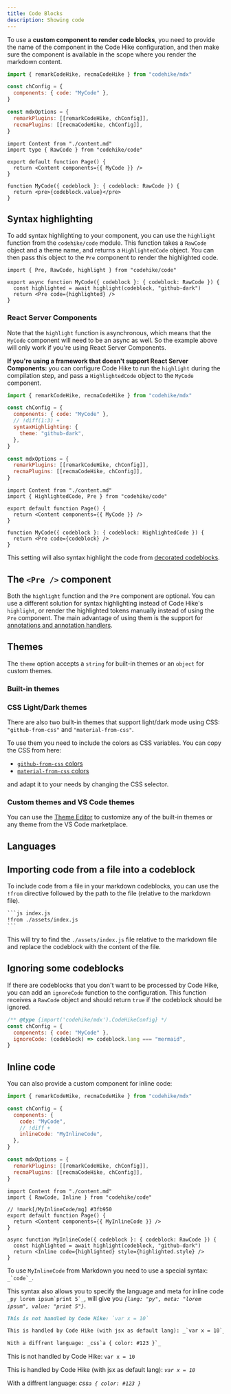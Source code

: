 ```yaml
---
title: Code Blocks
description: Showing code
---
```



To use a **custom component to render code blocks**, you need to provide the name of the component in the Code Hike configuration, and then make sure the component is available in the scope where you render the markdown content.

<SideBySide>

```js your-config.mjs -cw
import { remarkCodeHike, recmaCodeHike } from "codehike/mdx"

const chConfig = {
  components: { code: "MyCode" },
}

const mdxOptions = {
  remarkPlugins: [[remarkCodeHike, chConfig]],
  recmaPlugins: [[recmaCodeHike, chConfig]],
}
```

```tsx page.tsx -cw
import Content from "./content.md"
import type { RawCode } from "codehike/code"

export default function Page() {
  return <Content components={{ MyCode }} />
}

function MyCode({ codeblock }: { codeblock: RawCode }) {
  return <pre>{codeblock.value}</pre>
}
```

</SideBySide>

## Syntax highlighting

To add syntax highlighting to your component, you can use the `highlight` function from the `codehike/code` module. This function takes a `RawCode` object and a theme name, and returns a `HighlightedCode` object. You can then pass this object to the `Pre` component to render the highlighted code.

```tsx code.tsx -c
import { Pre, RawCode, highlight } from "codehike/code"

export async function MyCode({ codeblock }: { codeblock: RawCode }) {
  const highlighted = await highlight(codeblock, "github-dark")
  return <Pre code={highlighted} />
}
```

### React Server Components

Note that the `highlight` function is asynchronous, which means that the `MyCode` component will need to be an async as well. So the example above will only work if you're using React Server Components.

**If you're using a framework that doesn't support React Server Components:** you can configure Code Hike to run the `highlight` during the compilation step, and pass a `HighlightedCode` object to the `MyCode` component.

<SideBySide>

```js your-config.mjs -cw
import { remarkCodeHike, recmaCodeHike } from "codehike/mdx"

const chConfig = {
  components: { code: "MyCode" },
  // !diff(1:3) +
  syntaxHighlighting: {
    theme: "github-dark",
  },
}

const mdxOptions = {
  remarkPlugins: [[remarkCodeHike, chConfig]],
  recmaPlugins: [[recmaCodeHike, chConfig]],
}
```

```tsx page.tsx -cw
import Content from "./content.md"
import { HighlightedCode, Pre } from "codehike/code"

export default function Page() {
  return <Content components={{ MyCode }} />
}

function MyCode({ codeblock }: { codeblock: HighlightedCode }) {
  return <Pre code={codeblock} />
}
```

</SideBySide>

This setting will also syntax highlight the code from [decorated codeblocks](/docs/concepts/blocks#images-codeblocks-and-paragraphs).

## The `<Pre />` component

Both the `highlight` function and the `Pre` component are optional. You can use a different solution for syntax highlighting instead of Code Hike's `highlight`, or render the highlighted tokens manually instead of using the `Pre` component. The main advantage of using them is the support for [annotations and annotation handlers](/docs/concepts/annotations).

## Themes

The `theme` option accepts a `string` for built-in themes or an `object` for custom themes.

### Built-in themes

<ThemePicker />

### CSS Light/Dark themes

There are also two built-in themes that support light/dark mode using CSS: `"github-from-css"` and `"material-from-css"`.

To use them you need to include the colors as CSS variables. You can copy the CSS from here:

- [`github-from-css` colors](https://github.com/code-hike/lighter/blob/main/lib/themes/github-from-css.css)
- [`material-from-css` colors](https://github.com/code-hike/lighter/blob/main/lib/themes/material-from-css.css)

and adapt it to your needs by changing the CSS selector.

### Custom themes and VS Code themes

You can use the [Theme Editor](https://themes.codehike.org/editor) to customize any of the built-in themes or any theme from the VS Code marketplace.

## Languages

<LangList />

## Importing code from a file into a codeblock

To include code from a file in your markdown codeblocks, you can use the `!from` directive followed by the path to the file (relative to the markdown file).

````txt
```js index.js
!from ./assets/index.js
```
````

This will try to find the `./assets/index.js` file relative to the markdown file and replace the codeblock with the content of the file.

## Ignoring some codeblocks

If there are codeblocks that you don't want to be processed by Code Hike, you can add an `ignoreCode` function to the configuration. This function receives a `RawCode` object and should return `true` if the codeblock should be ignored.

```js your-config.mjs -c
/** @type {import('codehike/mdx').CodeHikeConfig} */
const chConfig = {
  components: { code: "MyCode" },
  ignoreCode: (codeblock) => codeblock.lang === "mermaid",
}
```

## Inline code

You can also provide a custom component for inline code:

<SideBySide>

```js your-config.mjs -cw
import { remarkCodeHike, recmaCodeHike } from "codehike/mdx"

const chConfig = {
  components: {
    code: "MyCode",
    // !diff +
    inlineCode: "MyInlineCode",
  },
}

const mdxOptions = {
  remarkPlugins: [[remarkCodeHike, chConfig]],
  recmaPlugins: [[recmaCodeHike, chConfig]],
}
```

```tsx page.tsx -cw
import Content from "./content.md"
import { RawCode, Inline } from "codehike/code"

// !mark[/MyInlineCode/mg] #3fb950
export default function Page() {
  return <Content components={{ MyInlineCode }} />
}

async function MyInlineCode({ codeblock }: { codeblock: RawCode }) {
  const highlighted = await highlight(codeblock, "github-dark")
  return <Inline code={highlighted} style={highlighted.style} />
}
```

</SideBySide>

To use `MyInlineCode` from Markdown you need to use a special syntax: ``_`code`_``.

This syntax also allows you to specify the language and meta for inline code ``_py lorem ipsum`print 5`_``, will give you _`{lang: "py", meta: "lorem ipsum", value: "print 5"}`_.

<SideBySide>

```md content.md -w
This is not handled by Code Hike: `var x = 10`

This is handled by Code Hike (with jsx as default lang): _`var x = 10`_

With a diffrent language: _css`a { color: #123 }`_
```

<div className="border rounded my-2 overflow-hidden">

<div
  className="px-3 py-2 border-b border-editorGroup-border bg-editorGroupHeader-tabsBackground text-sm text-tab-activeForeground flex"
  children="Output"
/>

<div className="px-3">

This is not handled by Code Hike: `var x = 10`

This is handled by Code Hike (with jsx as default lang): _`var x = 10`_

With a diffrent language: _css`a { color: #123 }`_

</div>

</div>

</SideBySide>
